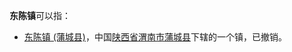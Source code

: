 '''东陈镇'''可以指：
{{PRC admin/disambig|32/06/82/103/000}}
* [[东陈镇_(蒲城县)|东陈镇 (蒲城县)]]，中国[[陕西省|陕西省]][[渭南市|渭南市]][[蒲城县|蒲城县]]下辖的一个镇，已撤销。

{{disambig|cat=三字中国镇名消歧义}}